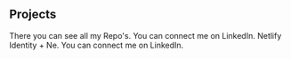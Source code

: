 ## Projects

<ProjectCard title="Github" link="https://github.com/pavlin-js" bg="linear-gradient(to right, #D4145A 0%, #FBB03B 100%)">
There you can see all my Repo's.
</ProjectCard>

<ProjectCard title="LinkedIn" link="https://www.linkedin.com/in/pavlin-ivanov-2670561b5/" bg="linear-gradient(to right, #98880d 0%, #1b980d 100%)">
You can connect me on LinkedIn.
</ProjectCard>

<ProjectCard title="LinkedIn" link="https://nextjs-netlify-my-second-project.netlify.app/" bg="linear-gradient(to right, #98880d 0%, #1b980d 100%)">
Netlify  Identity + Ne.
</ProjectCard>

<ProjectCard title="LinkedIn" link="https://www.linkedin.com/in/pavlin-ivanov-2670561b5/" bg="linear-gradient(to right, #98880d 0%, #1b980d 100%)">
You can connect me on LinkedIn.
</ProjectCard>